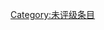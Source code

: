 {{catmore1|[[Wikipedia:性與性學专题|Wikipedia:性與性學专题]]}}
{{Articles by Quality| topic=性與性學|project=性與性學|format=TOC}}
{{Wikipedia category}}
{{emptycat}}
[[Category:未评级条目|Category:未评级条目]]